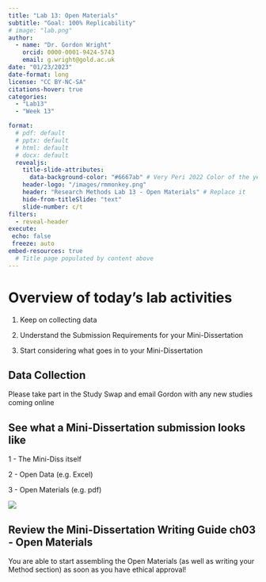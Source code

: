 ```yaml
---
title: "Lab 13: Open Materials"
subtitle: "Goal: 100% Replicability"
# image: "lab.png"
author: 
  - name: "Dr. Gordon Wright"
    orcid: 0000-0001-9424-5743
    email: g.wright@gold.ac.uk
date: "01/23/2023"
date-format: long
license: "CC BY-NC-SA"
citations-hover: true
categories: 
  - "Lab13"
  - "Week 13"

format: 
  # pdf: default
  # pptx: default
  # html: default
  # docx: default
  revealjs: 
    title-slide-attributes: 
      data-background-color: "#6667ab" # Very Peri 2022 Color of the year
    header-logo: "/images/rmmonkey.png"
    header: "Research Methods Lab 13 - Open Materials" # Replace it
    hide-from-titleSlide: "text"
    slide-number: c/t
filters:
  - reveal-header
execute:
 echo: false
 freeze: auto
embed-resources: true
  # Title page populated by content above
---
```


# Overview of today's lab activities

1.  Keep on collecting data

2.  Understand the Submission Requirements for your Mini-Dissertation

3.  Start considering what goes in to your Mini-Dissertation

## Data Collection

Please take part in the Study Swap and email Gordon with any new studies
coming online

## See what a Mini-Dissertation submission looks like

1 - The Mini-Diss itself

2 - Open Data (e.g. Excel)

3 - Open Materials (e.g. pdf)

![](/content/MiniDissWriting/images/O6.png)

## Review the Mini-Dissertation Writing Guide ch03 - Open Materials

You are able to start assembling the Open Materials (as well as writing
your Method section) as soon as you have ethical approval!
